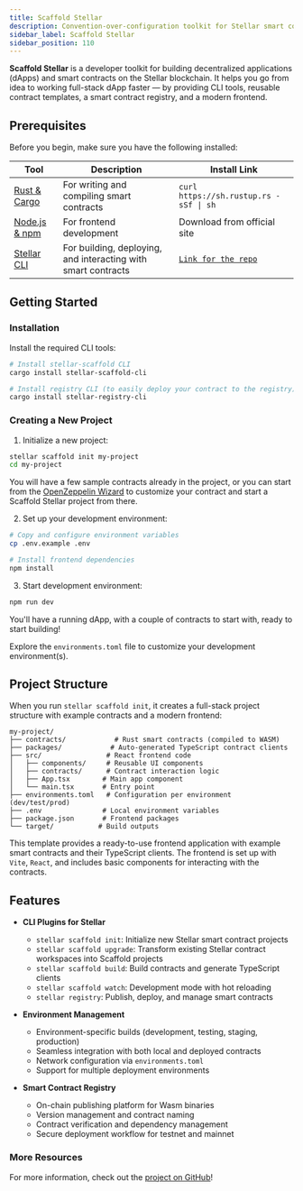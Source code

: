 ```yaml
---
title: Scaffold Stellar
description: Convention-over-configuration toolkit for Stellar smart contract development
sidebar_label: Scaffold Stellar
sidebar_position: 110
---
```


**Scaffold Stellar** is a developer toolkit for building decentralized applications (dApps) and smart contracts on the Stellar blockchain. It helps you go from idea to working full-stack dApp faster — by providing CLI tools, reusable contract templates, a smart contract registry, and a modern frontend.

## Prerequisites

Before you begin, make sure you have the following installed:

| Tool | Description | Install Link |
| --- | --- | --- |
| [Rust & Cargo](https://www.rust-lang.org/tools/install) | For writing and compiling smart contracts | `curl https://sh.rustup.rs -sSf \| sh` |
| [Node.js & npm](https://nodejs.org/) | For frontend development | Download from official site |
| [Stellar CLI](https://github.com/stellar/stellar-cli) | For building, deploying, and interacting with smart contracts | [`Link for the repo`](https://github.com/stellar/stellar-cli) |

## Getting Started

### Installation

Install the required CLI tools:

```bash
# Install stellar-scaffold CLI
cargo install stellar-scaffold-cli

# Install registry CLI (to easily deploy your contract to the registry)
cargo install stellar-registry-cli
```

### Creating a New Project

1. Initialize a new project:

```bash
stellar scaffold init my-project
cd my-project
```

You will have a few sample contracts already in the project, or you can start from the [OpenZeppelin Wizard](./openzeppelin-contracts) to customize your contract and start a Scaffold Stellar project from there.

2. Set up your development environment:

```bash
# Copy and configure environment variables
cp .env.example .env

# Install frontend dependencies
npm install
```

3. Start development environment:

```bash
npm run dev
```

You'll have a running dApp, with a couple of contracts to start with, ready to start building!

Explore the `environments.toml` file to customize your development environment(s).

## Project Structure

When you run `stellar scaffold init`, it creates a full-stack project structure with example contracts and a modern frontend:

```
my-project/
├── contracts/            # Rust smart contracts (compiled to WASM)
├── packages/            # Auto-generated TypeScript contract clients
├── src/                # React frontend code
│   ├── components/     # Reusable UI components
│   ├── contracts/      # Contract interaction logic
│   ├── App.tsx        # Main app component
│   └── main.tsx       # Entry point
├── environments.toml   # Configuration per environment (dev/test/prod)
├── .env               # Local environment variables
├── package.json       # Frontend packages
└── target/           # Build outputs
```

This template provides a ready-to-use frontend application with example smart contracts and their TypeScript clients. The frontend is set up with `Vite`, `React`, and includes basic components for interacting with the contracts.

## Features

- **CLI Plugins for Stellar**
  - `stellar scaffold init`: Initialize new Stellar smart contract projects
  - `stellar scaffold upgrade`: Transform existing Stellar contract workspaces into Scaffold projects
  - `stellar scaffold build`: Build contracts and generate TypeScript clients
  - `stellar scaffold watch`: Development mode with hot reloading
  - `stellar registry`: Publish, deploy, and manage smart contracts

- **Environment Management**
  - Environment-specific builds (development, testing, staging, production)
  - Seamless integration with both local and deployed contracts
  - Network configuration via `environments.toml`
  - Support for multiple deployment environments

- **Smart Contract Registry**
  - On-chain publishing platform for Wasm binaries
  - Version management and contract naming
  - Contract verification and dependency management
  - Secure deployment workflow for testnet and mainnet

### More Resources

For more information, check out the [project on GitHub](https://github.com/AhaLabs/scaffold-stellar)!
